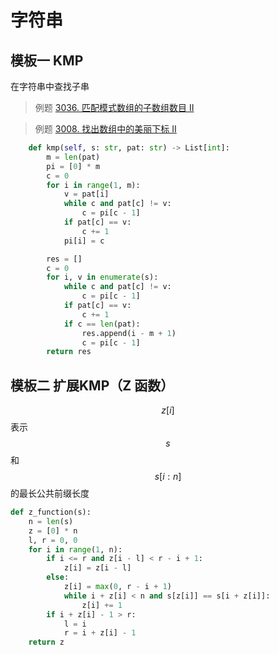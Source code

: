 # 字符串
## 模板一 KMP
在字符串中查找子串
> 例题 [3036. 匹配模式数组的子数组数目 II](https://leetcode.cn/problems/number-of-subarrays-that-match-a-pattern-ii/)
 
> 例题 [3008. 找出数组中的美丽下标 II](https://leetcode.cn/problems/find-beautiful-indices-in-the-given-array-ii/)
```python
    def kmp(self, s: str, pat: str) -> List[int]:
        m = len(pat)
        pi = [0] * m
        c = 0
        for i in range(1, m):
            v = pat[i]
            while c and pat[c] != v:
                c = pi[c - 1]
            if pat[c] == v:
                c += 1
            pi[i] = c

        res = []
        c = 0
        for i, v in enumerate(s):
            while c and pat[c] != v:
                c = pi[c - 1]
            if pat[c] == v:
                c += 1
            if c == len(pat):
                res.append(i - m + 1)
                c = pi[c - 1]
        return res
```
## 模板二 扩展KMP（Z 函数）
$$z[i]$$ 表示 $$s$$ 和 $$s[i:n]$$ 的最长公共前缀长度
```python
def z_function(s):
    n = len(s)
    z = [0] * n
    l, r = 0, 0
    for i in range(1, n):
        if i <= r and z[i - l] < r - i + 1:
            z[i] = z[i - l]
        else:
            z[i] = max(0, r - i + 1)
            while i + z[i] < n and s[z[i]] == s[i + z[i]]:
                z[i] += 1
        if i + z[i] - 1 > r:
            l = i
            r = i + z[i] - 1
    return z
```
